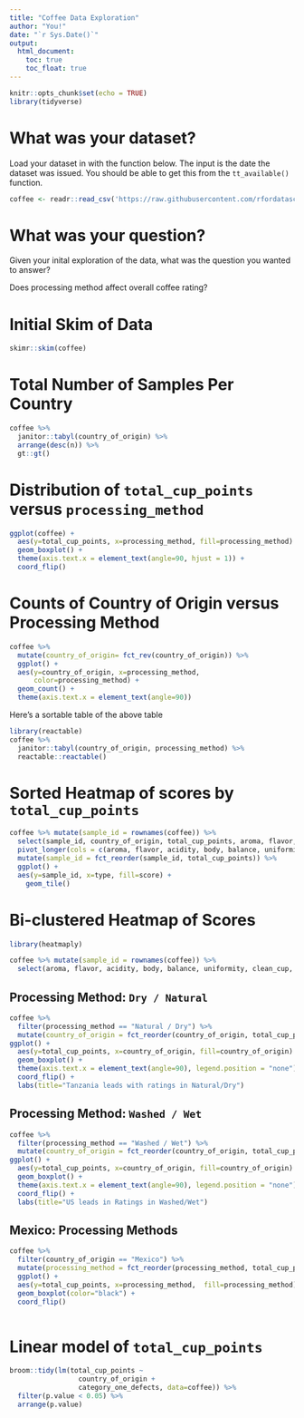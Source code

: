 ```yaml
---
title: "Coffee Data Exploration"
author: "You!"
date: "`r Sys.Date()`"
output: 
  html_document:
    toc: true
    toc_float: true
---
```


```r
knitr::opts_chunk$set(echo = TRUE)
library(tidyverse)
```


# What was your dataset?

Load your dataset in with the function below. The input is the date the dataset was issued. You should be able to get this from the `tt_available()` function.

```r
coffee <- readr::read_csv('https://raw.githubusercontent.com/rfordatascience/tidytuesday/master/data/2020/2020-07-07/coffee_ratings.csv')

```

# What was your question?

Given your inital exploration of the data, what was the question you wanted to answer?

Does processing method affect overall coffee rating?

# Initial Skim of Data

```r
skimr::skim(coffee)
```


# Total Number of Samples Per Country

```r
coffee %>%
  janitor::tabyl(country_of_origin) %>%
  arrange(desc(n)) %>%
  gt::gt()

```


# Distribution of `total_cup_points` versus `processing_method`

```r
ggplot(coffee) + 
  aes(y=total_cup_points, x=processing_method, fill=processing_method) +
  geom_boxplot() +
  theme(axis.text.x = element_text(angle=90, hjust = 1)) +
  coord_flip() 
```

# Counts of Country of Origin versus Processing Method

```r
coffee %>%
  mutate(country_of_origin= fct_rev(country_of_origin)) %>%
  ggplot() +
  aes(y=country_of_origin, x=processing_method, 
      color=processing_method) +
  geom_count() +
  theme(axis.text.x = element_text(angle=90))
```

Here's a sortable table of the above table

```r
library(reactable)
coffee %>%
  janitor::tabyl(country_of_origin, processing_method) %>%
  reactable::reactable()
```


# Sorted Heatmap of scores by `total_cup_points`

```r
coffee %>% mutate(sample_id = rownames(coffee)) %>%
  select(sample_id, country_of_origin, total_cup_points, aroma, flavor, acidity, body, balance, uniformity, clean_cup, sweetness, cupper_points)%>%
  pivot_longer(cols = c(aroma, flavor, acidity, body, balance, uniformity, clean_cup, sweetness, cupper_points), names_to="type", values_to="score") %>%
  mutate(sample_id = fct_reorder(sample_id, total_cup_points)) %>%
  ggplot() +
  aes(y=sample_id, x=type, fill=score) +
    geom_tile()
```

# Bi-clustered Heatmap of Scores

```r
library(heatmaply)

coffee %>% mutate(sample_id = rownames(coffee)) %>%
  select(aroma, flavor, acidity, body, balance, uniformity, clean_cup, sweetness, cupper_points) %>% heatmaply()
```

## Processing Method: `Dry / Natural`

```r
coffee %>%
  filter(processing_method == "Natural / Dry") %>%
  mutate(country_of_origin = fct_reorder(country_of_origin, total_cup_points, median)) %>%
ggplot() + 
  aes(y=total_cup_points, x=country_of_origin, fill=country_of_origin) +
  geom_boxplot() +
  theme(axis.text.x = element_text(angle=90), legend.position = "none") +
  coord_flip() +
  labs(title="Tanzania leads with ratings in Natural/Dry")
```

## Processing Method: `Washed / Wet`

```r
coffee %>%
  filter(processing_method == "Washed / Wet") %>%
  mutate(country_of_origin = fct_reorder(country_of_origin, total_cup_points, median)) %>%
ggplot() + 
  aes(y=total_cup_points, x=country_of_origin, fill=country_of_origin) +
  geom_boxplot() +
  theme(axis.text.x = element_text(angle=90), legend.position = "none") +
  coord_flip() +
  labs(title="US leads in Ratings in Washed/Wet")
```

## Mexico: Processing Methods

```r
coffee %>%
  filter(country_of_origin == "Mexico") %>%
  mutate(processing_method = fct_reorder(processing_method, total_cup_points, median)) %>%
  ggplot() +
  aes(y=total_cup_points, x=processing_method,  fill=processing_method) +
  geom_boxplot(color="black") +
  coord_flip()
  

```

# Linear model of `total_cup_points`

```r
broom::tidy(lm(total_cup_points ~
                 country_of_origin +
                 category_one_defects, data=coffee)) %>%
  filter(p.value < 0.05) %>%
  arrange(p.value)

```

